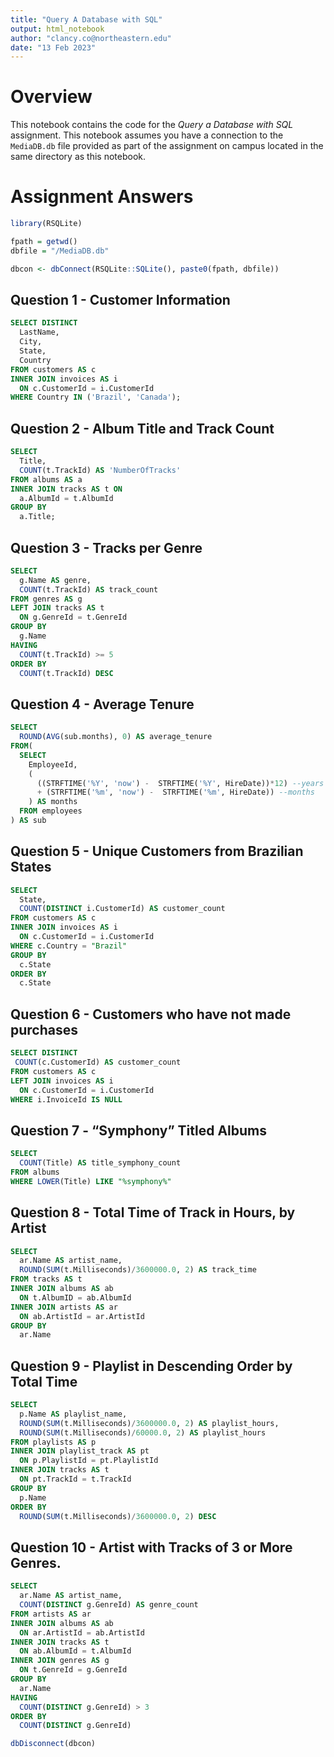 ```yaml
---
title: "Query A Database with SQL"
output: html_notebook
author: "clancy.co@northeastern.edu"
date: "13 Feb 2023"
---
```


# Overview
This notebook contains the code for the _Query a Database with SQL_ assignment.
This notebook assumes you have a connection to the `MediaDB.db` file provided as
part of the assignment on campus located in the same directory as this notebook.

# Assignment Answers 
```r
library(RSQLite)

fpath = getwd()
dbfile = "/MediaDB.db"

dbcon <- dbConnect(RSQLite::SQLite(), paste0(fpath, dbfile))
```

## Question 1 - Customer Information
```sql
SELECT DISTINCT
  LastName, 
  City, 
  State, 
  Country
FROM customers AS c
INNER JOIN invoices AS i 
  ON c.CustomerId = i.CustomerId
WHERE Country IN ('Brazil', 'Canada');
```

## Question 2 - Album Title and Track Count
```sql
SELECT 
  Title, 
  COUNT(t.TrackId) AS 'NumberOfTracks'
FROM albums AS a
INNER JOIN tracks AS t ON
  a.AlbumId = t.AlbumId
GROUP BY 
  a.Title;
```

## Question 3 - Tracks per Genre
```sql
SELECT 
  g.Name AS genre, 
  COUNT(t.TrackId) AS track_count
FROM genres AS g
LEFT JOIN tracks AS t 
  ON g.GenreId = t.GenreId
GROUP BY 
  g.Name
HAVING 
  COUNT(t.TrackId) >= 5
ORDER BY 
  COUNT(t.TrackId) DESC
```

## Question 4 - Average Tenure
```sql
SELECT 
  ROUND(AVG(sub.months), 0) AS average_tenure
FROM(
  SELECT 
    EmployeeId, 
    (
      ((STRFTIME('%Y', 'now') -  STRFTIME('%Y', HireDate))*12) --years as months
      + (STRFTIME('%m', 'now') -  STRFTIME('%m', HireDate)) --months 
    ) AS months
  FROM employees
) AS sub
```

## Question 5 - Unique Customers from Brazilian States
```sql
SELECT 
  State,
  COUNT(DISTINCT i.CustomerId) AS customer_count
FROM customers AS c
INNER JOIN invoices AS i
  ON c.CustomerId = i.CustomerId
WHERE c.Country = "Brazil"
GROUP BY
  c.State
ORDER BY 
  c.State
```

## Question 6 - Customers who have not made purchases
```sql
SELECT DISTINCT
 COUNT(c.CustomerId) AS customer_count
FROM customers AS c
LEFT JOIN invoices AS i
  ON c.CustomerId = i.CustomerId
WHERE i.InvoiceId IS NULL
```

## Question 7 - "Symphony" Titled Albums
```sql
SELECT 
  COUNT(Title) AS title_symphony_count
FROM albums
WHERE LOWER(Title) LIKE "%symphony%"
```

## Question 8 - Total Time of Track in Hours, by Artist
```sql
SELECT 
  ar.Name AS artist_name, 
  ROUND(SUM(t.Milliseconds)/3600000.0, 2) AS track_time
FROM tracks AS t 
INNER JOIN albums AS ab
  ON t.AlbumID = ab.AlbumId
INNER JOIN artists AS ar 
  ON ab.ArtistId = ar.ArtistId
GROUP BY 
  ar.Name
```

## Question 9 - Playlist in Descending Order by Total Time
```sql
SELECT 
  p.Name AS playlist_name, 
  ROUND(SUM(t.Milliseconds)/3600000.0, 2) AS playlist_hours,
  ROUND(SUM(t.Milliseconds)/60000.0, 2) AS playlist_hours
FROM playlists AS p
INNER JOIN playlist_track AS pt
  ON p.PlaylistId = pt.PlaylistId
INNER JOIN tracks AS t 
  ON pt.TrackId = t.TrackId
GROUP BY 
  p.Name
ORDER BY 
  ROUND(SUM(t.Milliseconds)/3600000.0, 2) DESC
```

## Question 10 - Artist with Tracks of 3 or More Genres.
```sql
SELECT 
  ar.Name AS artist_name, 
  COUNT(DISTINCT g.GenreId) AS genre_count
FROM artists AS ar
INNER JOIN albums AS ab
  ON ar.ArtistId = ab.ArtistId
INNER JOIN tracks AS t
  ON ab.AlbumId = t.AlbumId 
INNER JOIN genres AS g 
  ON t.GenreId = g.GenreId 
GROUP BY 
  ar.Name
HAVING 
  COUNT(DISTINCT g.GenreId) > 3
ORDER BY
  COUNT(DISTINCT g.GenreId)
```

```r
dbDisconnect(dbcon)
```


